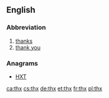 ==English==

===Abbreviation===
{{rfc-header|Abbreviation}}
{{head|en|abbreviation}}
# [[thanks]]
# [[thank you]]

===Anagrams===
* [[HXT#English|HXT]]

[[ca:thx]]
[[cs:thx]]
[[de:thx]]
[[et:thx]]
[[fr:thx]]
[[pl:thx]]